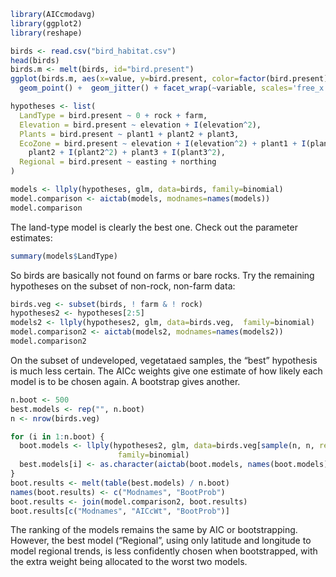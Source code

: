 
```r
library(AICcmodavg)
library(ggplot2)
library(reshape)

birds <- read.csv("bird_habitat.csv")
head(birds)
birds.m <- melt(birds, id="bird.present")
ggplot(birds.m, aes(x=value, y=bird.present, color=factor(bird.present))) + 
  geom_point() +  geom_jitter() + facet_wrap(~variable, scales='free_x')
```


```r
hypotheses <- list(
  LandType = bird.present ~ 0 + rock + farm,
  Elevation = bird.present ~ elevation + I(elevation^2),
  Plants = bird.present ~ plant1 + plant2 + plant3,
  EcoZone = bird.present ~ elevation + I(elevation^2) + plant1 + I(plant1^2) + 
    plant2 + I(plant2^2) + plant3 + I(plant3^2),
  Regional = bird.present ~ easting + northing
)

models <- llply(hypotheses, glm, data=birds, family=binomial)
model.comparison <- aictab(models, modnames=names(models))
model.comparison
```

The land-type model is clearly the best one.  Check out the parameter estimates:

```r
summary(models$LandType)
```

So birds are basically not found on farms or bare rocks.  Try the remaining hypotheses on the subset of non-rock, non-farm data:

```r
birds.veg <- subset(birds, ! farm & ! rock)
hypotheses2 <- hypotheses[2:5]
models2 <- llply(hypotheses2, glm, data=birds.veg,  family=binomial)
model.comparison2 <- aictab(models2, modnames=names(models2))
model.comparison2
```

On the subset of undeveloped, vegetataed samples, the "best" hypothesis is much less certain.  The AICc weights give one estimate of how likely each model is to be chosen again.  A bootstrap gives another.

```r
n.boot <- 500
best.models <- rep("", n.boot)
n <- nrow(birds.veg)

for (i in 1:n.boot) {
  boot.models <- llply(hypotheses2, glm, data=birds.veg[sample(n, n, replace=T), ],
                        family=binomial)
  best.models[i] <- as.character(aictab(boot.models, names(boot.models))$Modnames[1])
}
boot.results <- melt(table(best.models) / n.boot)
names(boot.results) <- c("Modnames", "BootProb")
boot.results <- join(model.comparison2, boot.results)
boot.results[c("Modnames", "AICcWt", "BootProb")]
```

The ranking of the models remains the same by AIC or bootstrapping.  However, the best model ("Regional", using only latitude and longitude to model regional trends, is less confidently chosen when bootstrapped, with the extra weight being allocated to the worst two models.